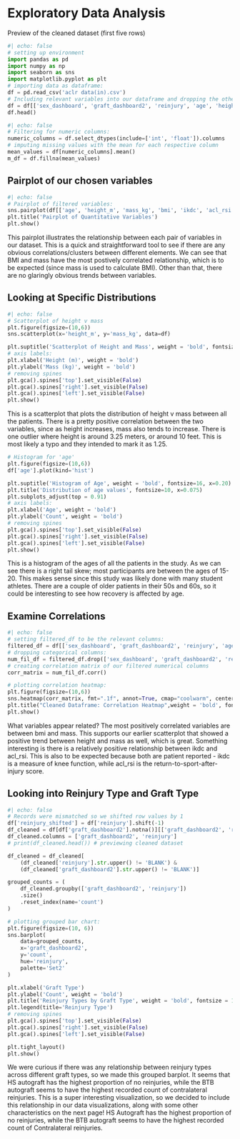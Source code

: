 # Exploratory Data Analysis

Preview of the cleaned dataset (first five rows)
```python
#| echo: false
# setting up environment
import pandas as pd
import numpy as np
import seaborn as sns
import matplotlib.pyplot as plt
# importing data as dataframe:
df = pd.read_csv('aclr data(in).csv')
# Including relevant variables into our dataframe and dropping the others:
df = df[['sex_dashboard', 'graft_dashboard2', 'reinjury', 'age', 'height_m', 'mass_kg', 'bmi', 'ikdc', 'acl_rsi', 'tegner_pre', 'tegner_now', 'lsi_ext_isok_60', 'lsi_flex_isok_60']]
df.head()
```

```python
#| echo: false
# Filtering for numeric columns:
numeric_columns = df.select_dtypes(include=['int', 'float']).columns
# imputing missing values with the mean for each respective column
mean_values = df[numeric_columns].mean()
m_df = df.fillna(mean_values)
```

## Pairplot of our chosen variables

```python
#| echo: false
# Pairplot of filtered variables:
sns.pairplot(df[['age', 'height_m', 'mass_kg', 'bmi', 'ikdc', 'acl_rsi']], plot_kws={"s": 5})
plt.title('Pairplot of Quantitative Variables')
plt.show()
```
This pairplot illustrates the relationship between each pair of variables in our dataset. This is a quick and straightforward tool to see if there are any obvious correlations/clusters between different elements. We can see that BMI and mass have the most postively correlated relationship, which is to be expected (since mass is used to calculate BMI). Other than that, there are no glaringly obvious trends between variables. 

## Looking at Specific Distributions

```python
#| echo: false
# Scatterplot of height v mass
plt.figure(figsize=(10,6))
sns.scatterplot(x='height_m', y='mass_kg', data=df)

plt.suptitle('Scatterplot of Height and Mass', weight = 'bold', fontsize = 16, x = 0.29)
# axis labels:
plt.xlabel('Height (m)', weight = 'bold')
plt.ylabel('Mass (kg)', weight = 'bold')
# removing spines
plt.gca().spines['top'].set_visible(False)
plt.gca().spines['right'].set_visible(False)
plt.gca().spines['left'].set_visible(False)
plt.show()
```
This is a scatterplot that plots the distribution of height v mass between all the patients. There is a pretty positive correlation between the two variables, since as height increases, mass also tends to increase. There is one outlier where height is around 3.25 meters, or around 10 feet. This is most likely a typo and they intended to mark it as 1.25. 

```python
# Histogram for 'age'
plt.figure(figsize=(10,6))
df['age'].plot(kind='hist')

plt.suptitle('Histogram of Age', weight = 'bold', fontsize=16, x=0.20)
plt.title('Distribution of age values', fontsize=10, x=0.075)
plt.subplots_adjust(top = 0.91) 
# axis labels:
plt.xlabel('Age', weight = 'bold')
plt.ylabel('Count', weight = 'bold')
# removing spines
plt.gca().spines['top'].set_visible(False)
plt.gca().spines['right'].set_visible(False)
plt.gca().spines['left'].set_visible(False)
plt.show()
```
This is a histogram of the ages of all the patients in the study. As we can see there is a right tail skew; most participants are between the ages of 15-20. This makes sense since this study was likely done with many student athletes. There are a couple of older patients in their 50s and 60s, so it could be interesting to see how recovery is affected by age. 

## Examine Correlations 

```python
#| echo: false
# setting filtered_df to be the relevant columns:
filtered_df = df[['sex_dashboard', 'graft_dashboard2', 'reinjury', 'age', 'height_m', 'mass_kg', 'bmi', 'ikdc', 'acl_rsi']]
# dropping categorical columns:
num_fil_df = filtered_df.drop(['sex_dashboard', 'graft_dashboard2', 'reinjury'], axis=1)
# creating correlation matrix of our filtered numerical columns
corr_matrix = num_fil_df.corr()

# plotting correlation heatmap:
plt.figure(figsize=(10,6))
sns.heatmap(corr_matrix, fmt=".1f", annot=True, cmap="coolwarm", center=0)
plt.title("Cleaned Dataframe: Correlation Heatmap",weight = 'bold', fontsize = 18, x=0.21)
plt.show()
```
What variables appear related? The most positively correlated variables are between bmi and mass. This supports our earlier scatterplot that showed a positive trend between height and mass as well, which is great. Something interesting is there is a relatively positive relationship between ikdc and acl_rsi. This is also to be expected because both are patient reported - ikdc is a measure of knee function, while acl_rsi is the return-to-sport-after-injury score. 


## Looking into Reinjury Type and Graft Type

```python
#| echo: false
# Records were mismatched so we shifted row values by 1 
df['reinjury_shifted'] = df['reinjury'].shift(-1)
df_cleaned = df[df['graft_dashboard2'].notna()][['graft_dashboard2', 'reinjury_shifted']]
df_cleaned.columns = ['graft_dashboard2', 'reinjury']
# print(df_cleaned.head()) # previewing cleaned dataset

df_cleaned = df_cleaned[
    (df_cleaned['reinjury'].str.upper() != 'BLANK') &
    (df_cleaned['graft_dashboard2'].str.upper() != 'BLANK')]

grouped_counts = (
    df_cleaned.groupby(['graft_dashboard2', 'reinjury'])
    .size()
    .reset_index(name='count')
)

# plotting grouped bar chart:
plt.figure(figsize=(10, 6))
sns.barplot(
    data=grouped_counts,
    x='graft_dashboard2',
    y='count',
    hue='reinjury',
    palette='Set2'
)

plt.xlabel('Graft Type')
plt.ylabel('Count', weight = 'bold')
plt.title('Reinjury Types by Graft Type', weight = 'bold', fontsize = 16, x = 0.2)
plt.legend(title='Reinjury Type')
# removing spines
plt.gca().spines['top'].set_visible(False)
plt.gca().spines['right'].set_visible(False)
plt.gca().spines['left'].set_visible(False)

plt.tight_layout()
plt.show()
```
We were curious if there was any relationship between reinjury types across different graft types, so we made this grouped barplot. It seems that HS autograft has the highest proportion of no reinjuries, while the BTB autograft seems to have the highest recorded count of contralateral reinjuries. This is a super interesting visualization, so we decided to include this relationship in our data visualizations, along with some other characteristics on the next page!
HS Autograft has the highest proportion of no reinjuries, while the BTB autograft seems to have the highest recorded count of Contralateral reinjuries.


